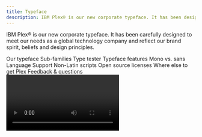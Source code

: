 ```yaml
---
title: Typeface
description: IBM Plex® is our new corporate typeface. It has been designed to meet our needs as a global technology company, and reflect our brand.
---
```



<PageDescription>

IBM Plex® is our new corporate typeface. It has been carefully designed to
meet our needs as a global technology company and reflect our brand spirit,
beliefs and design principles.

</PageDescription>

<AnchorLinks>
  <AnchorLink>Our typeface</AnchorLink>
  <AnchorLink>Sub-families</AnchorLink>
  <AnchorLink>Type tester</AnchorLink>
  <AnchorLink>Typeface features</AnchorLink>
  <AnchorLink>Mono vs. sans</AnchorLink>
  <AnchorLink>Language Support</AnchorLink>
  <AnchorLink>Non-Latin scripts</AnchorLink>
  <AnchorLink>Open source licenses</AnchorLink>
  <AnchorLink>Where else to get Plex</AnchorLink>
  <AnchorLink>Feedback & questions</AnchorLink>
</AnchorLinks>

<Video vimeoId="337384869" />

## Resources

<Row className="resource-card-group">
<Column colMd={4} colLg={4} noGutterSm>
    <ResourceCard
      subTitle="IBM Plex® latest typeface version"
      aspectRatio="2:1"
      href="https://github.com/IBM/plex/releases/latest"
      >

![](../images/github-icon.png)

  </ResourceCard>
</Column>
<Column colMd={4} colLg={4} noGutterSm>
    <ResourceCard
      subTitle="IBM Plex® website"
      aspectRatio="2:1"
      href="https://www.ibm.com/plex/"
      >

![](../images/eye.svg)

  </ResourceCard>
</Column>
</Row>

## Our typeface

As the new typeface for our diverse and global brand, IBM Plex® is just as important as our name or our logo. It fine-tunes the tone of our words. It represents who we are and what we believe—as a company and as designers. Every decision was made with purpose; every detail has a reason for being.

<Video
  src="/videos/typeface_02.mp4"
  poster="/images/TypefaceSecondVideoPoster.gif"
/>

## Sub-families

With four subfamilies, eight weights, and two styles (roman & italic), IBM Plex® can do just about anything you need it to. Just download the latest from [GitHub](https://github.com/IBM/plex/releases/latest), add to your font manager, activate and enjoy. To learn more with a deep dive into details and the story visit the [Plex website](https://www.ibm.com/plex/){:target="_blank"}.

<TypefaceSubFamilies />

## Type tester

We’ve included the typetester so you can play with Plex and explore all its styles, weights and languages. The typeface really comes to life once it’s set in words or paragraphs so feel free to type away!

<TypeTester />

## Typeface features

IBM Plex comes with some additional basic features like ligatures across Sans and Serif as well as fractions, arrows, alternate glyphs and global currency symbols. These can be accessed through OpenType features and glyph palettes in the standard design tools available. Get the [latest Plex](https://github.com/IBM/plex/releases/latest).

<Row className="image-grid">
<Column colMd={4} colLg={4} >

![](../images/sans-ligatures.svg)

</Column>
<Column colMd={4} colLg={4} >

![](../images/serif-ligatures.svg)

</Column>
<Column colMd={4} colLg={4} >

![](../images/fractions.svg)

</Column>
<Column colMd={4} colLg={4}>

![](../images/alternate-glyphs.svg)

</Column>
<Column colMd={4} colLg={4}>

![](../images/currency-symbols.svg)

</Column>
<Column colMd={4} colLg={4}>

![](../images/arrows.svg)

</Column>
</Row>

## Mono vs. sans

The monospaced version of IBM Plex is especially designed to fit every glyph into a 600 unit space which takes its cues from the typewriter era. Monospaced fonts are used for coding by developers and should also be used to demonstrate code snippets in our communications and specifications.

![Mono vs sans example](../images/mono-vs-sans.svg)

## Language Support

IBM Plex covers over 100 languages with extended Latin versions and should cover all the typographic needs for executing communications and other typographic situations across the international community. All four sub-families are covered in the extended Latin which includes Vietnamese. In addition Plex covers a growing set of non-Latin scripts which currently include Arabic, Cyrillic, Devanagari, Greek, Hebrew, and Thai.

<Row>
<Column colSm={2} colMd={2} colLg={3}>

Afrikaans <br/>
Albanian <br/>
Arabic <br/>
Asu <br/>
Azerbaijani <br/>
Basque <br/>
Belarusian <br/>
Bemba <br/>
Bena <br/>
Bosnian <br/>
Breton <br/>
Bulgarian <br/>
Catalan <br/>
Chiga <br/>
Congo <br/>
Swahili <br/>
Cornish <br/>
Croatian <br/>
Czech <br/>
Danish <br/>
Devanagari <br/>
Dutch <br/>
Embu <br/>
English <br/>
Esperanto <br/>
Estonian <br/>
Faroese <br/>
Filipino <br/>

</Column>
<Column colSm={2} colMd={2} colLg={3}>

Finnish <br/>
French <br/>
Galician <br/>
Ganda <br/>
German <br/>
Greek <br/>
Gusii <br/>
Hawaiian <br/>
Hebrew <br/>
Hungarian <br/>
Icelandic <br/>
Indonesian <br/>
Irish <br/>
Italian <br/>
Jola-Fonyi <br/>
Kabuverdianu <br/>
Kalaallisut <br/>
Kalenjin <br/>
Kamba <br/>
Kazakh <br/>
Kikuyu <br/>
Kinyarwanda <br/>
Latvian <br/>
Lithuanian <br/>
Luo Luyia <br/>
Macedonian <br/>
Machame <br/>
Makhuwa-Meetto <br/>

</Column>
<Column colSm={2} colMd={2} colLg={3}>

Makonde <br/>
Malagasy <br/>
Malay Maltese <br/>
Manx <br/>
Meru <br/>
Mongolian <br/>
Morisyen <br/>
North <br/>
Ndebele <br/>
Norwegian <br/>
Bokmål <br/>
Norwegian <br/>
Nynorsk <br/>
Nyankole <br/>
Oromo <br/>
Polish <br/>
Portuguese <br/>
Romanian <br/>
Romansh <br/>
Rombo <br/>
Rundi <br/>
Russian <br/>
Rwa <br/>
Samburu <br/>
Sango <br/>
Sangu <br/>
Sena <br/>
Serbian <br/>

</Column>
<Column colSm={2} colMd={2} colLg={3}>

Shambala <br/>
Shona <br/>
Slovak <br/>
Slovenian <br/>
Soga <br/>
Somali <br/>
Spanish <br/>
Swahili <br/>
Swedish <br/>
Swiss <br/>
German <br/>
Taita <br/>
Tajik <br/>
Teso <br/>
Thai <br/>
Tongan <br/>
Turkish <br/>
Turkmen <br/>
Ukrainian <br/>
Uzbek <br/>
Vietnamese <br/>
Vunjo <br/>
Welsh <br/>
Zulu <br/>

</Column>
</Row>

## Non-Latin scripts

Global languages are part of the long-term plan for the IBM Plex typeface family. Non-Latin language designs are currently in development. The available non-Latin are shown below with what’s also in the pipeline.

<NonLatinScripts />

### Asian scripts

The Chinese, Japanese and Korean (CJK) are currently in our development schedule and will kick-off later in 2018 and carry on until the end of 2020 or maybe sooner. The Hangul (Korean) will be the first in development and will be complete end of 2019. In the meantime we have chosen CJK typefaces that can work well with the IBM Plex Family.

<Row className="resource-card-group">
<Column colMd={4} colLg={4} noGutterSm>
    <ResourceCard
      subTitle="Simplified Chinese Noto Sans CJK SC"
      aspectRatio="2:1"
      href="https://www.google.com/get/noto/#sans-hans"
      >

![](../images/google.svg)

  </ResourceCard>
</Column>
<Column colMd={4} colLg={4} noGutterSm>
    <ResourceCard
      subTitle="Traditional Chinese Noto Sans CJK TC"
      aspectRatio="2:1"
      href="https://www.google.com/get/noto/#sans-hant"
      >

![](../images/google.svg)

  </ResourceCard>
</Column>
<Column colMd={4} colLg={4} noGutterSm>
    <ResourceCard
      subTitle="Japanese Noto Sans JP"
      aspectRatio="2:1"
      href="https://fonts.google.com/specimen/Noto+Sans+JP"
      >

![](../images/f.svg)

  </ResourceCard>
</Column>
<Column colMd={4} colLg={4} noGutterSm>
    <ResourceCard
      subTitle="Korean Noto Sans KR"
      aspectRatio="2:1"
      href="https://fonts.google.com/specimen/Noto+Sans+KR"
      >

![](../images/f.svg)

  </ResourceCard>
</Column>
</Row>

## Open source licenses

IBM Plex design has been awarded a patent and is the intellectual property of IBM. The basic OFL License can be found in the downloadable font files. If alternative licensing is needed when embedding or bundling IBM Plex into software packages, please contact the appropriate legal teams or Lisa Lind.

## Where else to get Plex

Because Plex is open source we felt it was important to include it in the Google Fonts and Adobe Typekit Libraries to help make it available for all people to use. However, the fonts in these libraries may not have the latest versions so we always recommend going to the [IBM Plex GitHub](https://github.com/IBM/plex/releases/latest) repo.

<Row className="resource-card-group">
<Column colMd={4} colLg={4} noGutterSm>
    <ResourceCard
      subTitle="Check out IBM Plex® Google Fonts"
      aspectRatio="2:1"
      href="https://fonts.google.com/?query=ibm+plex"
      >

![](../images/f.svg)

  </ResourceCard>
</Column>
<Column colMd={4} colLg={4} noGutterSm>
    <ResourceCard
      subTitle="Check out IBM Plex® Adobe Fonts"
      aspectRatio="2:1"
      href="https://typekit.com/foundries/ibm"
      >

![](./images/adobe-logo.png)

  </ResourceCard>
</Column>
</Row>

## Design team

The IBM Plex team is a world-class group of type design experts hailing from Austria, China, Croatia, Israel, Japan, Korea, Latvia, Poland, Lebanon, the Netherlands, Romania, Spain, Switzerland, the United Kingdom, and the United States. As the non-Latin variations grow more, so will our international team of type designers.

## Plex merchandise

The [IBM Store](https://logostore-globalid.us/productlist.aspx?did=28168) has an exclusive collection of Plex merchandise ranging from a coffee, cool tees and and totes. Please check out the collection and let us know what you think. We will be updating the designs periodically to keep them fresh, fun and expressive.

## Awards

Soon after the release IBM Plex (Latin) won recognition in an international competition by the Type Directors Club in [TDC 64 2018](https://www.tdc.org/competitions/typeface-design-2018/?judges-choice=on#filters-section). Plex took away a judges choice award for typographic excellence. Let’s see how the non-Latins do as we develop them and also submit to more global competitions. Plex also has also several earned several international patents.

## Feedback & questions

Please address all inquiries or issues on [GitHub](https://github.com/ibm/plex/issues) and be sure to download the latest [here](https://github.com/IBM/plex/releases/latest).
